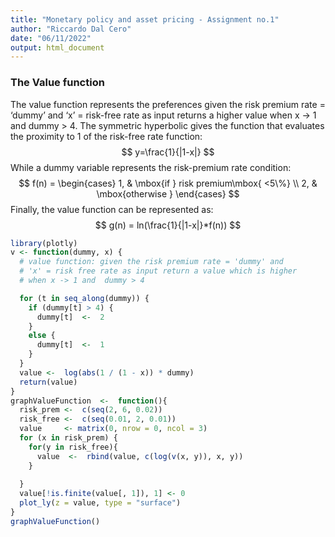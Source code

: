 ```yaml
---
title: "Monetary policy and asset pricing - Assignment no.1"
author: "Riccardo Dal Cero"
date: "06/11/2022"
output: html_document
---
```

### The Value function
The value function represents the preferences given the risk premium rate = 'dummy' and 'x' = risk-free rate as input returns a higher value when x -> 1 and
dummy > 4. The symmetric hyperbolic  gives the function that evaluates the proximity to 1 of the risk-free rate  function:
$$
y=\frac{1}{|1-x|}
$$
While a dummy variable represents the risk-premium rate condition:
$$
f(n) = \begin{cases} 1, & \mbox{if } risk premium\mbox{ <5\%} \\ 2, & \mbox{otherwise }  \end{cases}
$$
Finally, the value function can be represented as:
$$
g(n) = ln(\frac{1}{|1-x|}*f(n))
$$
```r
library(plotly)
v <- function(dummy, x) {
  # value function: given the risk premium rate = 'dummy' and
  # 'x' = risk free rate as input return a value which is higher
  # when x -> 1 and  dummy > 4

  for (t in seq_along(dummy)) {
    if (dummy[t] > 4) {
      dummy[t]  <-  2
    }
    else {
      dummy[t]  <-  1
    }
  }
  value <-  log(abs(1 / (1 - x)) * dummy)
  return(value)
}
graphValueFunction  <-  function(){
  risk_prem <-  c(seq(2, 6, 0.02))
  risk_free <-  c(seq(0.01, 2, 0.01))
  value     <- matrix(0, nrow = 0, ncol = 3)
  for (x in risk_prem) {
    for(y in risk_free){
      value  <-  rbind(value, c(log(v(x, y)), x, y))
    }
     
  }
  value[!is.finite(value[, 1]), 1] <- 0
  plot_ly(z = value, type = "surface")
}
graphValueFunction()
```